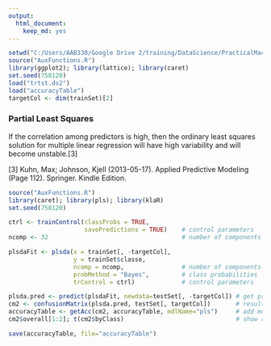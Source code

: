 ```yaml
---
output:
  html_document:
    keep_md: yes
---
```

```r
setwd("C:/Users/AAB330/Google Drive 2/training/DataScience/PracticalMachineLearning/CourseProject")
source("AuxFunctions.R")
library(ggplot2); library(lattice); library(caret)
set.seed(758120)
load("trtst.ds2")
load("accuracyTable")
targetCol <- dim(trainSet)[2]
```

### Partial Least Squares
If the correlation among predictors is high, then the ordinary least squares solution for
multiple linear regression will have high variability and will become unstable.[3]

[3] Kuhn, Max; Johnson, Kjell (2013-05-17). Applied Predictive Modeling (Page 112). Springer. Kindle Edition. 

```r
source("AuxFunctions.R")
library(caret); library(pls); library(klaR)
set.seed(758120)

ctrl <- trainControl(classProbs = TRUE, 
                     savePredictions = TRUE)    # control parameters
ncomp <- 32                                     # number of components to include

plsdaFit <- plsda(x = trainSet[, -targetCol],  
                  y = trainSet$classe,
                  ncomp = ncomp,                # number of components
                  probMethod = "Bayes",         # class probabilities
                  trControl = ctrl)             # control parameters

plsda.pred <- predict(plsdaFit, newdata=testSet[, -targetCol]) # get predictions
cm2 <- confusionMatrix(plsda.pred, testSet[, targetCol])       # results
accuracyTable <- getAcc(cm2, accuracyTable, mdlName="pls")     # add model's results 
cm2$overall[1:2]; t(cm2$byClass)                               # show results
```

```r
save(accuracyTable, file="accuracyTable")
```
